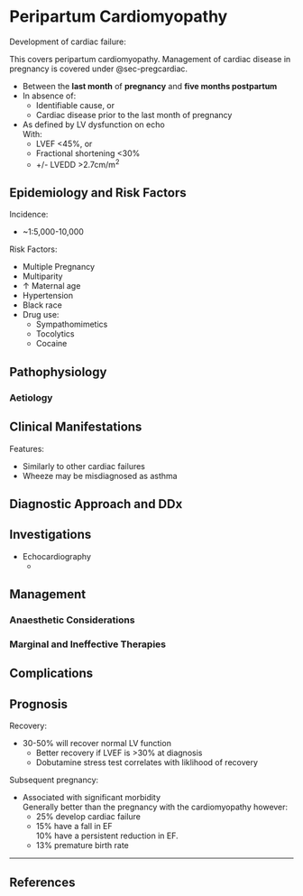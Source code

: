 # Peripartum Cardiomyopathy {#sec-peripartum_cm}

Development of cardiac failure:

:::column-margin
This covers peripartum cardiomyopathy. Management of cardiac disease in pregnancy is covered under @sec-pregcardiac.
:::

* Between the **last month** of **pregnancy** and **five months postpartum**
* In absence of:
	* Identifiable cause, or
	* Cardiac disease prior to the last month of pregnancy
* As defined by LV dysfunction on echo\
With:
	* LVEF <45%, or
	* Fractional shortening <30%
	* +/- LVEDD >2.7cm/m^2^

## Epidemiology and Risk Factors

Incidence:

* ~1:5,000-10,000

Risk Factors:

* Multiple Pregnancy
* Multiparity
* ↑ Maternal age
* Hypertension
* Black race
* Drug use:
	* Sympathomimetics
	* Tocolytics
	* Cocaine

## Pathophysiology

### Aetiology

## Clinical Manifestations

Features:

* Similarly to other cardiac failures
* Wheeze may be misdiagnosed as asthma

## Diagnostic Approach and DDx

## Investigations

* Echocardiography
	* 

## Management

### Anaesthetic Considerations

### Marginal and Ineffective Therapies

## Complications

## Prognosis

Recovery:

* 30-50% will recover normal LV function
	* Better recovery if LVEF is >30% at diagnosis
	* Dobutamine stress test correlates with liklihood of recovery

Subsequent pregnancy:

* Associated with significant morbidity\
Generally better than the pregnancy with the cardiomyopathy however:
	* 25% develop cardiac failure
	* 15% have a fall in EF\
	10% have a persistent reduction in EF.
	* 13% premature birth rate

---

## References
